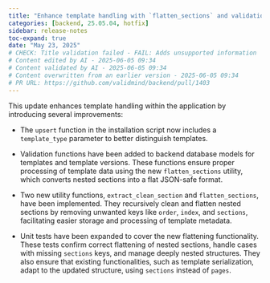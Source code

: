 ```yaml
---
title: "Enhance template handling with `flatten_sections` and validation functions (#1403)"
categories: [backend, 25.05.04, hotfix]
sidebar: release-notes
toc-expand: true
date: "May 23, 2025"
# CHECK: Title validation failed - FAIL: Adds unsupported information
# Content edited by AI - 2025-06-05 09:34
# Content validated by AI - 2025-06-05 09:34
# Content overwritten from an earlier version - 2025-06-05 09:34
# PR URL: https://github.com/validmind/backend/pull/1403
---
```


This update enhances template handling within the application by introducing several improvements:

- The `upsert` function in the installation script now includes a `template_type` parameter to better distinguish templates.

- Validation functions have been added to backend database models for templates and template versions. These functions ensure proper processing of template data using the new `flatten_sections` utility, which converts nested sections into a flat JSON-safe format.

- Two new utility functions, `extract_clean_section` and `flatten_sections`, have been implemented. They recursively clean and flatten nested sections by removing unwanted keys like `order`, `index`, and `sections`, facilitating easier storage and processing of template metadata.

- Unit tests have been expanded to cover the new flattening functionality. These tests confirm correct flattening of nested sections, handle cases with missing `sections` keys, and manage deeply nested structures. They also ensure that existing functionalities, such as template serialization, adapt to the updated structure, using `sections` instead of `pages`.